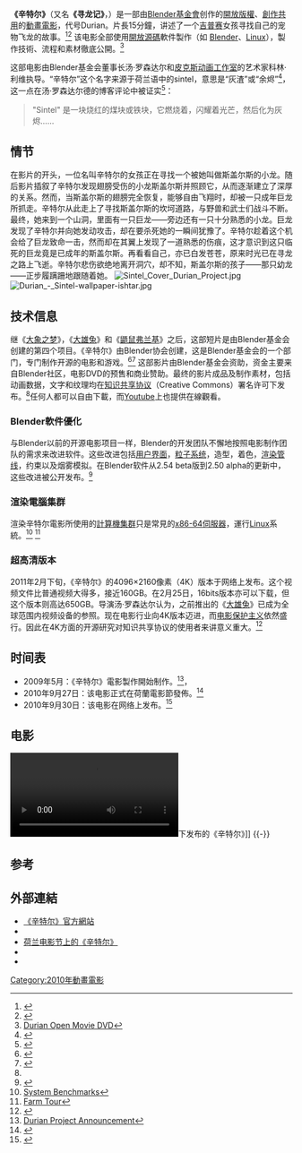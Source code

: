 {{Infobox Film
|name=辛特尔
|image=Sintel poster.jpg
|caption=辛特尔電影宣傳海報
|director=Colin Levy
|producer=[[Ton_Roosendaal|Ton Roosendaal]]
|writer=Esther Wouda
|starring=
|music=Jan Morgenstern <ref>[http://www.sintel.org/news/greetings-from-the-audio-trenches/ Greetings from the audio trenches!]</ref>
|distributor=[[Blender_Foundation|Blender Foundation]]
|released= 2010年9月27日
|runtime= 15 分鐘
|language=
|rating=
|budget=
|imdb_id=
}}

'''《辛特尔》'''（又名'''《寻龙记》'''，{{lang-en|'''Sintel'''}}）是一部由[[Blender基金會|Blender基金會]]创作的[[內容開放|開放版權]]、[[創作共用|創作共用]]的[[動畫電影|動畫電影]]，代号Durian。片長15分鐘，讲述了一个[[吉普赛|吉普赛]]女孩寻找自己的宠物飞龙的故事。<ref>{{cite web
 | last = McConnachie
 | first = Dahna
 | title = Open source on the big screen: Matt Ebb tells tales of Elephants Dream
 | url = http://www.computerworld.com.au/article/159545/open_source_big_screen_matt_ebb_tells_tales_elephants_dream_/?fp=2&fpid=4
 | publisher = Computerworld
 | date = January 15, 2008
 | access-date = 2012-05-26
 | archive-url = https://web.archive.org/web/20170429003228/http://www.computerworld.com.au/article/159545/open_source_big_screen_matt_ebb_tells_tales_elephants_dream_/?fp=2&fpid=4
 | archive-date = 2017-04-29
 | dead-url = yes
 }}</ref><ref>{{cite web
 | last = Sanguinheira Diogo | first = Rui Paulo
 | url = http://www.linux-magazin.de/heft_abo/ausgaben/2007/12/modelling_2_50
 | title = Modelling 2.50
 | publisher = Linux-Magazin
 |date=December 2007}}</ref> 该电影全部使用[[開放源碼|開放源碼]]軟件製作（如 [[Blender|Blender]]、[[Linux|Linux]]），製作技術、流程和素材徹底公開。<ref>[http://www.blender3d.org/e-shop/product_info_n.php?products_id=120 Durian Open Movie DVD]</ref>

这部电影由Blender基金会董事长汤·罗森达尔和[[皮克斯动画工作室|皮克斯动画工作室]]的艺术家科林·利维执导。“辛特尔”这个名字来源于荷兰语中的sintel，意思是“灰渣”或“余烬”<ref>{{cite web
 | title = Definition of Cinder
 | publisher = Dictionary.net
 | url = http://www.dictionary.net/cinder
}}</ref>，这一点在汤·罗森达尔德的博客评论中被证实<ref>{{cite web
 | title = Logo/identity design
 | url = http://www.sintel.org/news/logo-identity-design/
 | publisher = Sintel.org
}}</ref>：
<blockquote>"Sintel" 是一块烧红的煤块或铁块，它燃烧着，闪耀着光芒，然后化为灰烬……</blockquote>

== 情节 ==
在影片的开头，一位名叫辛特尔的女孩正在寻找一个被她叫做斯盖尔斯的小龙。随后影片插叙了辛特尔发现翅膀受伤的小龙斯盖尔斯并照顾它，从而逐渐建立了深厚的关系。然而，当斯盖尔斯的翅膀完全恢复，能够自由飞翔时，却被一只成年巨龙所抓走。辛特尔从此走上了寻找斯盖尔斯的坎坷道路，与野兽和武士们战斗不断。最终，她来到一个山洞，里面有一只巨龙——旁边还有一只十分熟悉的小龙。巨龙发现了辛特尔并向她发动攻击，却在要杀死她的一瞬间犹豫了。辛特尔趁着这个机会给了巨龙致命一击，然而却在其翼上发现了一道熟悉的伤痕，这才意识到这只临死的巨龙竟是已成年的斯盖尔斯。再看看自己，亦已白发苍苍，原来时光已在寻龙之路上飞逝。辛特尔悲伤欲绝地离开洞穴，却不知，斯盖尔斯的孩子——那只幼龙——正步履蹒跚地跟随着她。
[[File:Sintel_Cover_Durian_Project.jpg|thumb]]
[[File:Durian_-_Sintel-wallpaper-ishtar.jpg|thumb]]

== 技术信息 ==
继《[[大象之梦|大象之梦]]》，《[[大雄兔|大雄兔]]》和《[[鼯鼠弗兰基|鼯鼠弗兰基]]》之后，这部短片是由Blender基金会创建的第四个项目。《辛特尔》由Blender协会创建，这是Blender基金会的一个部门，专门制作开源的电影和游戏。<ref name=about>{{cite web|url=http://peach.blender.org/index.php/about|title=About|work=Peach Open Movie|publisher=Blender Foundation|accessdate=2008-02-04}}</ref><ref name=institute>{{cite web|url=http://www.blender.org/blender-institute|title=Blender Institute|publisher=[[Blender_Foundation|Blender Foundation]]|accessdate=2008-02-04|deadurl=yes|archiveurl=https://web.archive.org/web/20080510143352/http://www.blender.org/blender-institute/|archivedate=2008-05-10}}</ref>
这部影片由Blender基金会资助，资金主要来自Blender社区，电影DVD的预售和商业赞助。最终的影片成品及制作素材，包括动画数据，文字和纹理均在[[知识共享协议|知识共享协议]]（Creative Commons）署名许可下发布。<ref name=about/>任何人都可以自由下載，而[[Youtube|Youtube]]上也提供在線觀看。

=== Blender軟件優化 ===
与Blender以前的开源电影项目一样，Blender的开发团队不懈地按照电影制作团队的需求来改进软件。这些改进包括[[用户界面|用户界面]]，[[粒子系统|粒子系统]]，造型，着色，[[渲染管线|渲染管线]]，约束以及烟雾模拟。在Blender软件从2.54 beta版到2.50 alpha的更新中，这些改进被公开发布。<ref>{{cite web | title = Blender 2.56a Beta | publisher = Blender Foundation | url = http://www.blender.org/development/release-logs/blender-254-beta/ Blender Release Log for 2.54 beta | deadurl = yes | archiveurl = http://archive.wikiwix.com/cache/20110223125504/http://www.blender.org/development/release-logs/blender-254-beta/ | archivedate = 2011-02-23 }}</ref>

=== 渲染電腦集群 ===
渲染辛特尔電影所使用的[[計算機集群|計算機集群]]只是常見的[[x86-64|x86-64]][[伺服器|伺服器]]，運行[[Linux|Linux]]系統。<ref>[http://www.sintel.org/development/system-benchmarks/ System Benchmarks]</ref> <ref>[http://www.sintel.org/news/render-farm-tour/ Farm Tour]</ref>

=== 超高清版本 ===
2011年2月下旬，《辛特尔》的4096×2160像素（4K）版本于网络上发布。这个视频文件比普通视频大得多，接近160GB。在2月25日，16bits版本亦可以下载，但这个版本则高达650GB。导演汤·罗森达尔认为，之前推出的《[[大雄兔|大雄兔]]》已成为全球范围内视频设备的参照。现在电影行业向4K版本迈进，而[[电影保护主义|电影保护主义]]依然盛行。因此在4K方面的开源研究对知识共享协议的使用者来讲意义重大。<ref>{{cite web|author=刘萍|publisher=Creative common|title=开源电影“Sintel” 4k 分辨率版正式面市|url=http://creativecommons.net.cn/2011/03/01/1-16/|accessdate=2012-05-26}}{{dead link|date=2018年4月 |bot=InternetArchiveBot |fix-attempted=yes }}</ref>

== 时间表 ==
* 2009年5月：《辛特尔》電影製作開始制作。<ref>[http://www.sintel.org/news/durian-project-announcement/ Durian Project Announcement]</ref>，
* 2010年9月27日：该电影正式在荷蘭電影節發佈。<ref>{{cite web
 | title = Durian Open Movie Project » Blog Archive » Sintel official premiere
 | publisher = Durian Open Movie Project Blog
 | url = http://www.sintel.org/news/sintel-official-premiere/
 |date=September 1, 2010}}</ref>
* 2010年9月30日：该电影在网络上发布。<ref name="onlineRelease">{{cite web
 | url = http://www.sintel.org
 | title = Sintel — Official site
 | accessdate = 2010-10-03
 | archive-date = 2011-02-25
 | archive-url = https://web.archive.org/web/20110225212101/http://www.sintel.org/
 | dead-url = no
 }}</ref> 

== 电影 ==
[[File:Sintel_movie_4K.webm|thumb]]下发布的《辛特尔》]]
{{-}}

== 参考 ==
{{reflist|2}}

== 外部連結 ==
{{commonscat|Sintel}}
{{en}}
* [http://www.sintel.org/ 《辛特尔》官方網站] {{Wayback|url=http://www.sintel.org/ |date=20110225212101 }}
* {{youtube|eRsGyueVLvQ|Sintel電影}}
* [https://web.archive.org/web/20100918100910/http://www.filmfestival.nl/nl/films/sintel 荷兰电影节上的《辛特尔》]
* {{IMDB title|1727587}}
* {{douban}}

{{Blender基金會}}

[[Category:2010年動畫電影|Category:2010年動畫電影]]